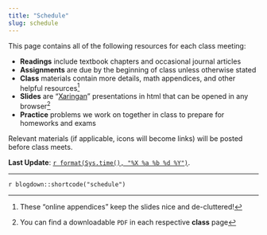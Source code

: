 ```yaml
---
title: "Schedule"
slug: schedule
---
```


This page contains all of the following resources for each class meeting: 

- <i class="fas fa-book-reader"></i> **Readings** include textbook chapters and occasional journal articles
- <i class="fas fa-laptop-code"></i> **Assignments** are due by the beginning of class unless otherwise stated
- <i class="fas fa-info-circle"></i> **Class** materials contain more details, math appendices, and other helpful resources^[These "online appendices" keep the slides nice and de-cluttered!]
- <i class="fas fa-chalkboard-teacher"></i> **Slides** are "[Xaringan](https://github.com/yihui/xaringan)" presentations in html that can be opened in any browser^[You can find a downloadable <i class="fas fa-file-pdf"></i> `PDF` in each respective <i class="fas fa-info-circle"></i> **class** page]
- <i class="fas fa-dumbbell"></i> **Practice** problems we work on together in class to prepare for homeworks and exams

Relevant materials (if applicable, icons will become links) will be posted before class meets.

**Last Update**: [`r format(Sys.time(), "%X %a %b %d %Y")`](https://github.com/ryansafner/thoughtF20/commits/master).

---

`r blogdown::shortcode("schedule")`
